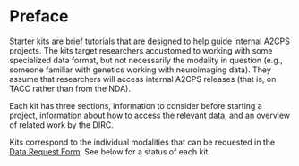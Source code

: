 # Preface {#sec-preface .unnumbered}

Starter kits are brief tutorials that are designed to help guide internal A2CPS projects. The kits target researchers accustomed to working with some specialized data format, but not necessarily the modality in question (e.g., someone familiar with genetics working with neuroimaging data). They assume that researchers will access internal A2CPS releases (that is, on TACC rather than from the NDA). 

Each kit has three sections, information to consider before starting a project, information about how to access the relevant data, and an overview of related work by the DIRC. 

Kits correspond to the individual modalities that can be requested in the [Data Request Form](https://a2cps.atlassian.net/wiki/spaces/WG/pages/5080456/Data+Sharing+Committee+Proposal+Meetings+Forms?preview=/5080456/5106943/Data%20Request%20Form_2023.pdf). See below for a status of each kit.
